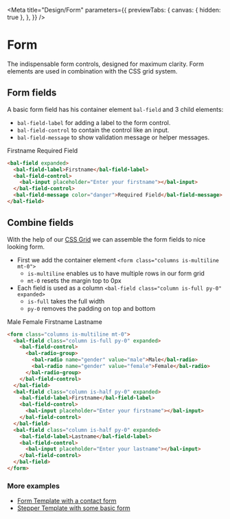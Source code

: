 
<Meta
  title="Design/Form"
  parameters={{
    previewTabs: {
      canvas: { hidden: true },
    },
  }}
/>

# Form

The indispensable form controls, designed for maximum clarity.
Form elements are used in combination with the CSS grid system.

## Form fields

A basic form field has his container element `bal-field` and 3 child elements:

- `bal-field-label` for adding a label to the form control.
- `bal-field-control` to contain the control like an input.
- `bal-field-message` to show validation message or helper messages.

<Canvas withSource="none">
  <div-doc-app>
    <form className="columns is-multiline mt-0 has-background-white">
      <bal-field class="column is-full py-0" expanded>
        <bal-field-label>Firstname</bal-field-label>
        <bal-field-control>
          <bal-input placeholder="Enter your firstname"></bal-input>
        </bal-field-control>
        <bal-field-message color="danger">Required Field</bal-field-message>
      </bal-field>
    </form>
  </div-doc-app>
</Canvas>

```html
<bal-field expanded>
  <bal-field-label>Firstname</bal-field-label>
  <bal-field-control>
    <bal-input placeholder="Enter your firstname"></bal-input>
  </bal-field-control>
  <bal-field-message color="danger">Required Field</bal-field-message>
</bal-field>
```

## Combine fields

With the help of our [CSS Grid](?path=/docs/design-grid--page) we can assemble the form fields to nice looking form.

- First we add the container element `<form class="columns is-multiline mt-0">`
  - `is-multiline` enables us to have multiple rows in our form grid
  - `mt-0` resets the margin top to 0px
- Each field is used as a column `<bal-field class="column is-full py-0" expanded>`
  - `is-full` takes the full width
  - `py-0` removes the padding on top and bottom

<Canvas withSource="none">
  <div-doc-app>
    <form className="columns is-multiline mt-0 has-background-white">
      <bal-field class="column is-full py-0" expanded>
        <bal-field-control>
          <bal-radio-group>
            <bal-radio name="gender" value="male">
              Male
            </bal-radio>
            <bal-radio name="gender" value="female">
              Female
            </bal-radio>
          </bal-radio-group>
        </bal-field-control>
      </bal-field>
      <bal-field class="column is-half py-0" expanded>
        <bal-field-label>Firstname</bal-field-label>
        <bal-field-control>
          <bal-input placeholder="Enter your firstname"></bal-input>
        </bal-field-control>
      </bal-field>
      <bal-field class="column is-half py-0" expanded>
        <bal-field-label>Lastname</bal-field-label>
        <bal-field-control>
          <bal-input placeholder="Enter your lastname"></bal-input>
        </bal-field-control>
      </bal-field>
    </form>
  </div-doc-app>
</Canvas>

```html
<form class="columns is-multiline mt-0">
  <bal-field class="column is-full py-0" expanded>
    <bal-field-control>
      <bal-radio-group>
        <bal-radio name="gender" value="male">Male</bal-radio>
        <bal-radio name="gender" value="female">Female</bal-radio>
      </bal-radio-group>
    </bal-field-control>
  </bal-field>
  <bal-field class="column is-half py-0" expanded>
    <bal-field-label>Firstname</bal-field-label>
    <bal-field-control>
      <bal-input placeholder="Enter your firstname"></bal-input>
    </bal-field-control>
  </bal-field>
  <bal-field class="column is-half py-0" expanded>
    <bal-field-label>Lastname</bal-field-label>
    <bal-field-control>
      <bal-input placeholder="Enter your lastname"></bal-input>
    </bal-field-control>
  </bal-field>
</form>
```

### More examples

- [Form Template with a contact form](?path=/docs/templates-contact-form--page)
- [Stepper Template with some basic form](?path=/docs/templates-stepper--page)
